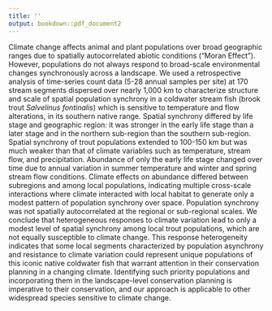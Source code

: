 ---
title: ''
output: bookdown::pdf_document2
---

Climate change affects animal and plant populations over broad geographic ranges due to spatially autocorrelated abiotic conditions ("Moran Effect"). However, populations do not always respond to broad-scale environmental changes synchronously across a landscape. We used a retrospective analysis of time-series count data (5-28 annual samples per site) at 170 stream segments dispersed over nearly 1,000 km to characterize structure and scale of spatial population synchrony in a coldwater stream fish (brook trout *Salvelinus fontinalis*) which is sensitive to temperature and flow alterations, in its southern native range. Spatial synchrony differed by life stage and geographic region: it was stronger in the early life stage than a later stage and in the northern sub-region than the southern sub-region. Spatial synchrony of trout populations extended to 100-150 km but was much weaker than that of climate variables such as temperature, stream flow, and precipitation. Abundance of only the early life stage changed over time due to annual variation in summer temperature and winter and spring stream flow conditions. Climate effects on abundance differed between subregions and among local populations, indicating multiple cross-scale interactions where climate interacted with local habitat to generate only a modest pattern of population synchrony over space. Population synchrony was not spatially autocorrelated at the regional or sub-regional scales. We conclude that heterogeneous responses to climate variation lead to only a modest level of spatial synchrony among local trout populations, which are not equally susceptible to climate change. This response heterogeneity indicates that some local segments characterized by population asynchrony and resistance to climate variation could represent unique populations of this iconic native coldwater fish that warrant attention in their conservation planning in a changing climate. Identifying such priority populations and incorporating them in the landscape-level conservation planning is imperative to their conservation, and our approach is applicable to other widespread species sensitive to climate change.       